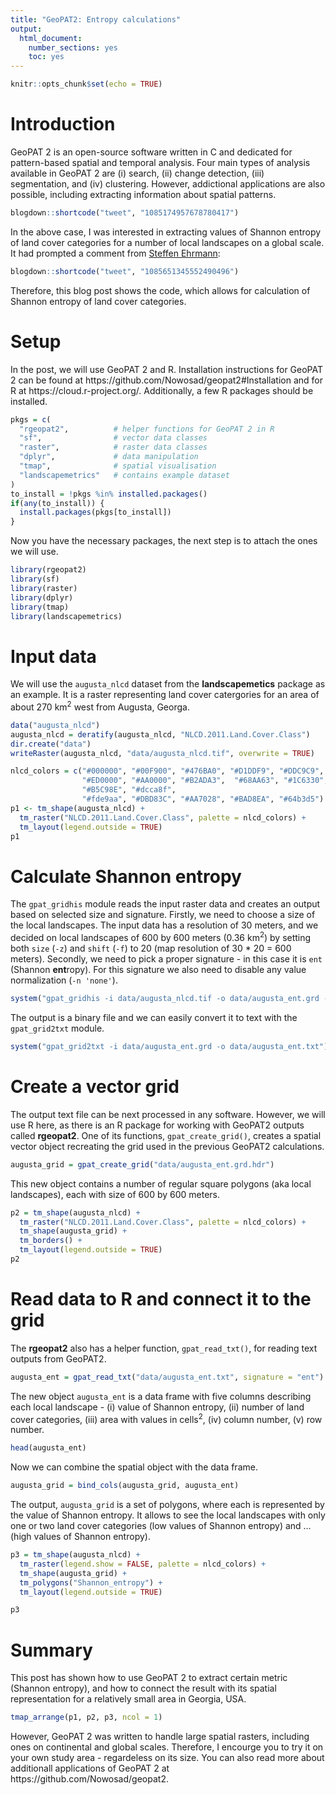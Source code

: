 ```yaml
---
title: "GeoPAT2: Entropy calculations"
output: 
  html_document: 
    number_sections: yes
    toc: yes
---
```


```r
knitr::opts_chunk$set(echo = TRUE)
```

# Introduction

GeoPAT 2 is an open-source software written in C and dedicated for pattern-based spatial and temporal analysis. 
Four main types of analysis available in GeoPAT 2 are (i) search, (ii) change detection, (iii) segmentation, and (iv) clustering.
However, addictional applications are also possible, including extracting information about spatial patterns.

```r
blogdown::shortcode("tweet", "1085174957678780417")
```

In the above case, I was interested in extracting values of Shannon entropy of land cover categories for a number of local landscapes on a global scale.
It had prompted a comment from [Steffen Ehrmann](https://twitter.com/DerEhrmann):

```r
blogdown::shortcode("tweet", "1085651345552490496")
```

Therefore, this blog post shows the code, which allows for calculation of Shannon entropy of land cover categories.

# Setup

In the post, we will use GeoPAT 2 and R.
Installation instructions for GeoPAT 2 can be found at https://github.com/Nowosad/geopat2#Installation and for R at https://cloud.r-project.org/. 
Additionally, a few R packages should be installed.

```r
pkgs = c(
  "rgeopat2",          # helper functions for GeoPAT 2 in R
  "sf",                # vector data classes
  "raster",            # raster data classes
  "dplyr",             # data manipulation
  "tmap",              # spatial visualisation
  "landscapemetrics"   # contains example dataset
)
to_install = !pkgs %in% installed.packages()
if(any(to_install)) {
  install.packages(pkgs[to_install])
}
```

Now you have the necessary packages, the next step is to attach the ones we will use.

```r
library(rgeopat2)
library(sf)
library(raster)
library(dplyr)
library(tmap)
library(landscapemetrics)
```

# Input data

We will use the `augusta_nlcd` dataset from the **landscapemetics** package as an example.
It is a raster representing land cover catergories for an area of about 270 km^2^ west from Augusta, Georga.

```r
data("augusta_nlcd")
augusta_nlcd = deratify(augusta_nlcd, "NLCD.2011.Land.Cover.Class")
dir.create("data")
writeRaster(augusta_nlcd, "data/augusta_nlcd.tif", overwrite = TRUE)
```

```r
nlcd_colors = c("#000000", "#00F900", "#476BA0", "#D1DDF9", "#DDC9C9", "#D89382",
                "#ED0000", "#AA0000", "#B2ADA3",  "#68AA63", "#1C6330", 
                "#B5C98E", "#dcca8f", 
                "#fde9aa", "#DBD83C", "#AA7028", "#BAD8EA", "#64b3d5")
p1 <- tm_shape(augusta_nlcd) +
  tm_raster("NLCD.2011.Land.Cover.Class", palette = nlcd_colors) + 
  tm_layout(legend.outside = TRUE)
p1
```

# Calculate Shannon entropy

The `gpat_gridhis` module reads the input raster data and creates an output based on selected size and signature.
Firstly, we need to choose a size of the local landscapes. 
The input data has a resolution of 30 meters, and we decided on local landscapes of 600 by 600 meters (0.36 km^2^) by setting both `size` (`-z`) and `shift` (`-f`) to 20 (map resolution of 30 * 20 = 600 meters). 
Secondly, we need to pick a proper signature - in this case it is `ent` (Shannon **ent**ropy).
For this signature we also need to disable any value normalization (`-n 'none'`).

```r
system("gpat_gridhis -i data/augusta_nlcd.tif -o data/augusta_ent.grd -z 20 -f 20 -s 'ent' -n 'none'")
```

The output is a binary file and we can easily convert it to text with the `gpat_grid2txt` module.

```r
system("gpat_grid2txt -i data/augusta_ent.grd -o data/augusta_ent.txt")
```

# Create a vector grid

The output text file can be next processed in any software.
However, we will use R here, as there is an R package for working with GeoPAT2 outputs called **rgeopat2**.
One of its functions, `gpat_create_grid()`, creates a spatial vector object recreating the grid used in the previous GeoPAT2 calculations.

```r
augusta_grid = gpat_create_grid("data/augusta_ent.grd.hdr")
```

This new object contains a number of regular square polygons (aka local landscapes), each with size of 600 by 600 meters.

```r
p2 = tm_shape(augusta_nlcd) +
  tm_raster("NLCD.2011.Land.Cover.Class", palette = nlcd_colors) + 
  tm_shape(augusta_grid) +
  tm_borders() + 
  tm_layout(legend.outside = TRUE)
p2
```

# Read data to R and connect it to the grid

The **rgeopat2** also has a helper function, `gpat_read_txt()`, for reading text outputs from GeoPAT2.

```r
augusta_ent = gpat_read_txt("data/augusta_ent.txt", signature = "ent")
```

The new object `augusta_ent` is a data frame with five columns describing each local landscape - (i) value of Shannon entropy, (ii) number of land cover categories, (iii) area with values in cells^2^, (iv) column number, (v) row number.

```r
head(augusta_ent)
```

Now we can combine the spatial object with the data frame.

```r
augusta_grid = bind_cols(augusta_grid, augusta_ent)
```

The output, `augusta_grid` is a set of polygons, where each is represented by the value of Shannon entropy.
It allows to see the local landscapes with only one or two land cover categories (low values of Shannon entropy) and ... (high values of Shannon entropy).

```r
p3 = tm_shape(augusta_nlcd) +
  tm_raster(legend.show = FALSE, palette = nlcd_colors) +
  tm_shape(augusta_grid) +
  tm_polygons("Shannon_entropy") + 
  tm_layout(legend.outside = TRUE)

p3
```

# Summary

This post has shown how to use GeoPAT 2 to extract certain metric (Shannon entropy), and how to connect the result with its spatial representation for a relatively small area in Georgia, USA.

```r
tmap_arrange(p1, p2, p3, ncol = 1)
```

However, GeoPAT 2 was written to handle large spatial rasters, including ones on continental and global scales.
Therefore, I encourge you to try it on your own study area - regardeless on its size.
You can also read more about additionall applications of GeoPAT 2 at https://github.com/Nowosad/geopat2.
